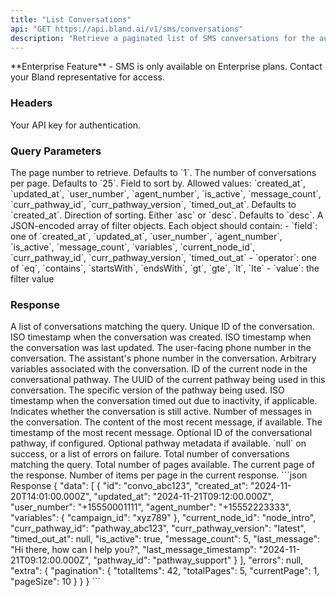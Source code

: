 ```yaml
---
title: "List Conversations"
api: "GET https://api.bland.ai/v1/sms/conversations"
description: "Retrieve a paginated list of SMS conversations for the authenticated user, with filtering, sorting, and metadata."
---
```


<Info>
  **Enterprise Feature** - SMS is only available on Enterprise plans. Contact your Bland representative for access.
</Info>

### Headers

<ParamField header="authorization" type="string" required>
  Your API key for authentication.
</ParamField>

### Query Parameters

<ParamField query="page" type="number" required={false}>
  The page number to retrieve. Defaults to `1`.
</ParamField>

<ParamField query="pageSize" type="number" required={false}>
  The number of conversations per page. Defaults to `25`.
</ParamField>

<ParamField query="sortBy" type="string" required={false}>
  Field to sort by. Allowed values: `created_at`, `updated_at`, `user_number`, `agent_number`, `is_active`, `message_count`, `curr_pathway_id`, `curr_pathway_version`, `timed_out_at`. Defaults to `created_at`.
</ParamField>

<ParamField query="sortDir" type="string" required={false}>
  Direction of sorting. Either `asc` or `desc`. Defaults to `desc`.
</ParamField>

<ParamField query="filters" type="object[]" required={false}>
  A JSON-encoded array of filter objects. Each object should contain:
  - `field`: one of `created_at`, `updated_at`, `user_number`, `agent_number`, `is_active`, `message_count`, `variables`, `current_node_id`, `curr_pathway_id`, `curr_pathway_version`, `timed_out_at`
  - `operator`: one of `eq`, `contains`, `startsWith`, `endsWith`, `gt`, `gte`, `lt`, `lte`
  - `value`: the filter value
</ParamField>

### Response

<ResponseField name="data" type="array">
  A list of conversations matching the query.
</ResponseField>

<ResponseField name="data[].id" type="string">
  Unique ID of the conversation.
</ResponseField>

<ResponseField name="data[].created_at" type="string">
  ISO timestamp when the conversation was created.
</ResponseField>

<ResponseField name="data[].updated_at" type="string">
  ISO timestamp when the conversation was last updated.
</ResponseField>

<ResponseField name="data[].user_number" type="string">
  The user-facing phone number in the conversation.
</ResponseField>

<ResponseField name="data[].agent_number" type="string">
  The assistant's phone number in the conversation.
</ResponseField>

<ResponseField name="data[].variables" type="object">
  Arbitrary variables associated with the conversation.
</ResponseField>

<ResponseField name="data[].current_node_id" type="string">
  ID of the current node in the conversational pathway.
</ResponseField>

<ResponseField name="data[].curr_pathway_id" type="string|null">
  The UUID of the current pathway being used in this conversation.
</ResponseField>

<ResponseField name="data[].curr_pathway_version" type="string|null">
  The specific version of the pathway being used.
</ResponseField>

<ResponseField name="data[].timed_out_at" type="string|null">
  ISO timestamp when the conversation timed out due to inactivity, if applicable.
</ResponseField>

<ResponseField name="data[].is_active" type="boolean">
  Indicates whether the conversation is still active.
</ResponseField>

<ResponseField name="data[].message_count" type="number">
  Number of messages in the conversation.
</ResponseField>

<ResponseField name="data[].last_message" type="string|null">
  The content of the most recent message, if available.
</ResponseField>

<ResponseField name="data[].last_message_timestamp" type="string|null">
  The timestamp of the most recent message.
</ResponseField>

<ResponseField name="data[].pathway_id" type="string" required={false}>
  Optional ID of the conversational pathway, if configured.
</ResponseField>

<ResponseField name="data[].convo_pathways" type="object" required={false}>
  Optional pathway metadata if available.
</ResponseField>

<ResponseField name="errors" type="null|array">
  `null` on success, or a list of errors on failure.
</ResponseField>

<ResponseField name="extra.pagination.totalItems" type="number">
  Total number of conversations matching the query.
</ResponseField>

<ResponseField name="extra.pagination.totalPages" type="number">
  Total number of pages available.
</ResponseField>

<ResponseField name="extra.pagination.currentPage" type="number">
  The current page of the response.
</ResponseField>

<ResponseField name="extra.pagination.pageSize" type="number">
  Number of items per page in the current response.
</ResponseField>


<ResponseExample>
```json Response
{
  "data": [
    {
      "id": "convo_abc123",
      "created_at": "2024-11-20T14:01:00.000Z",
      "updated_at": "2024-11-21T09:12:00.000Z",
      "user_number": "+15550001111",
      "agent_number": "+15552223333",
      "variables": { "campaign_id": "xyz789" },
      "current_node_id": "node_intro",
      "curr_pathway_id": "pathway_abc123",
      "curr_pathway_version": "latest",
      "timed_out_at": null,
      "is_active": true,
      "message_count": 5,
      "last_message": "Hi there, how can I help you?",
      "last_message_timestamp": "2024-11-21T09:12:00.000Z",
      "pathway_id": "pathway_support"
    }
  ],
  "errors": null,
  "extra": {
    "pagination": {
      "totalItems": 42,
      "totalPages": 5,
      "currentPage": 1,
      "pageSize": 10
    }
  }
}
```

</ResponseExample>

